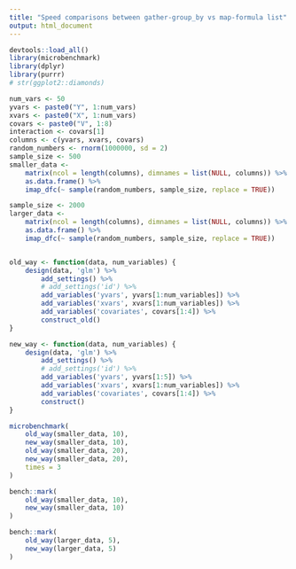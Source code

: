 ```yaml
---
title: "Speed comparisons between gather-group_by vs map-formula list"
output: html_document
---
```


```r
devtools::load_all()
library(microbenchmark)
library(dplyr)
library(purrr)
# str(ggplot2::diamonds)

num_vars <- 50
yvars <- paste0("Y", 1:num_vars)
xvars <- paste0("X", 1:num_vars)
covars <- paste0("V", 1:8)
interaction <- covars[1]
columns <- c(yvars, xvars, covars)
random_numbers <- rnorm(1000000, sd = 2)
sample_size <- 500
smaller_data <- 
    matrix(ncol = length(columns), dimnames = list(NULL, columns)) %>% 
    as.data.frame() %>%
    imap_dfc(~ sample(random_numbers, sample_size, replace = TRUE))

sample_size <- 2000
larger_data <- 
    matrix(ncol = length(columns), dimnames = list(NULL, columns)) %>% 
    as.data.frame() %>%
    imap_dfc(~ sample(random_numbers, sample_size, replace = TRUE))


old_way <- function(data, num_variables) {
    design(data, 'glm') %>%
        add_settings() %>%
        # add_settings('id') %>%
        add_variables('yvars', yvars[1:num_variables]) %>%
        add_variables('xvars', xvars[1:num_variables]) %>%
        add_variables('covariates', covars[1:4]) %>%
        construct_old()
}

new_way <- function(data, num_variables) {
    design(data, 'glm') %>%
        add_settings() %>%
        # add_settings('id') %>%
        add_variables('yvars', yvars[1:5]) %>%
        add_variables('xvars', xvars[1:num_variables]) %>%
        add_variables('covariates', covars[1:4]) %>%
        construct()
}
```


```r
microbenchmark(
    old_way(smaller_data, 10),
    new_way(smaller_data, 10),
    old_way(smaller_data, 20),
    new_way(smaller_data, 20),
    times = 3
)
```

```r
bench::mark(
    old_way(smaller_data, 10),
    new_way(smaller_data, 10)
)
```


```r
bench::mark(
    old_way(larger_data, 5),
    new_way(larger_data, 5)
)
```

